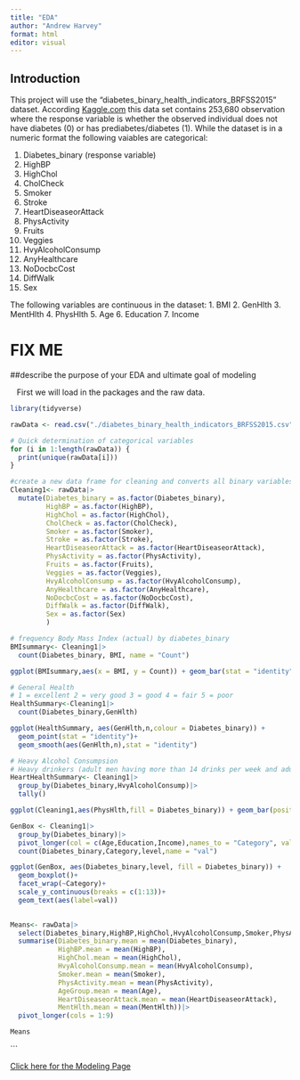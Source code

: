 ```yaml
---
title: "EDA"
author: "Andrew Harvey"
format: html
editor: visual
---
```


## Introduction

This project will use the "diabetes_binary_health_indicators_BRFSS2015" dataset. According [Kaggle.com](https://www.kaggle.com/datasets/alexteboul/diabetes-health-indicators-dataset/data) this data set contains 253,680 observation where the response variable is whether the observed individual does not have diabetes (0) or has prediabetes/diabetes (1). While the dataset is in a numeric format the following vaiables are categorical:

1.  Diabetes_binary (response variable)
2.  HighBP
3.  HighChol
4.  CholCheck
5.  Smoker
6.  Stroke
7.  HeartDiseaseorAttack
8.  PhysActivity
9.  Fruits
10. Veggies
11. HvyAlcoholConsump
12. AnyHealthcare
13. NoDocbcCost
14. DiffWalk
15. Sex

The following variables are continuous in the dataset: 1. BMI 2. GenHlth 3. MentHlth 4. PhysHlth 5. Age 6. Education 7. Income

# FIX ME

##describe the purpose of your EDA and ultimate goal of modeling

|    First we will load in the packages and the raw data.

```r
library(tidyverse)
```

```r
rawData <- read.csv("./diabetes_binary_health_indicators_BRFSS2015.csv")

# Quick determination of categorical variables
for (i in 1:length(rawData)) {
  print(unique(rawData[i]))
}
```

```r
#create a new data frame for cleaning and converts all binary variables into factors
Cleaning1<- rawData|>
  mutate(Diabetes_binary = as.factor(Diabetes_binary),
         HighBP = as.factor(HighBP),
         HighChol = as.factor(HighChol),
         CholCheck = as.factor(CholCheck),
         Smoker = as.factor(Smoker),
         Stroke = as.factor(Stroke),
         HeartDiseaseorAttack = as.factor(HeartDiseaseorAttack),
         PhysActivity = as.factor(PhysActivity),
         Fruits = as.factor(Fruits),
         Veggies = as.factor(Veggies),
         HvyAlcoholConsump = as.factor(HvyAlcoholConsump),
         AnyHealthcare = as.factor(AnyHealthcare),
         NoDocbcCost = as.factor(NoDocbcCost),
         DiffWalk = as.factor(DiffWalk),
         Sex = as.factor(Sex)
         )

```

```r
# frequency Body Mass Index (actual) by diabetes_binary
BMIsummary<- Cleaning1|>
  count(Diabetes_binary, BMI, name = "Count")

ggplot(BMIsummary,aes(x = BMI, y = Count)) + geom_bar(stat = "identity",position = "dodge", aes(fill = Diabetes_binary))+ facet_wrap(~Diabetes_binary) 

# General Health  
# 1 = excellent 2 = very good 3 = good 4 = fair 5 = poor
HealthSummary<-Cleaning1|>
  count(Diabetes_binary,GenHlth)

ggplot(HealthSummary, aes(GenHlth,n,colour = Diabetes_binary)) +
  geom_point(stat = "identity")+
  geom_smooth(aes(GenHlth,n),stat = "identity")

# Heavy Alcohol Consumpsion 
# Heavy drinkers (adult men having more than 14 drinks per week and adult women having more than 7 drinks per week)
HeartHealthSummary<- Cleaning1|>
  group_by(Diabetes_binary,HvyAlcoholConsump)|>
  tally()

ggplot(Cleaning1,aes(PhysHlth,fill = Diabetes_binary)) + geom_bar(position = "dodge")

GenBox <- Cleaning1|>
  group_by(Diabetes_binary)|>
  pivot_longer(col = c(Age,Education,Income),names_to = "Category", values_to = "level")|>
  count(Diabetes_binary,Category,level,name = "val")

ggplot(GenBox, aes(Diabetes_binary,level, fill = Diabetes_binary)) +
  geom_boxplot()+
  facet_wrap(~Category)+
  scale_y_continuous(breaks = c(1:13))+
  geom_text(aes(label=val))
  

Means<- rawData|>
  select(Diabetes_binary,HighBP,HighChol,HvyAlcoholConsump,Smoker,PhysActivity,Age,HeartDiseaseorAttack,MentHlth)|>
  summarise(Diabetes_binary.mean = mean(Diabetes_binary),
            HighBP.mean = mean(HighBP),
            HighChol.mean = mean(HighChol),
            HvyAlcoholConsump.mean = mean(HvyAlcoholConsump),
            Smoker.mean = mean(Smoker),
            PhysActivity.mean = mean(PhysActivity),
            AgeGroup.mean = mean(Age),
            HeartDiseaseorAttack.mean = mean(HeartDiseaseorAttack),
            MentHlth.mean = mean(MentHlth))|>
  pivot_longer(cols = 1:9)

Means
```

\`\`\`

[Click here for the Modeling Page](Modeling.html)
